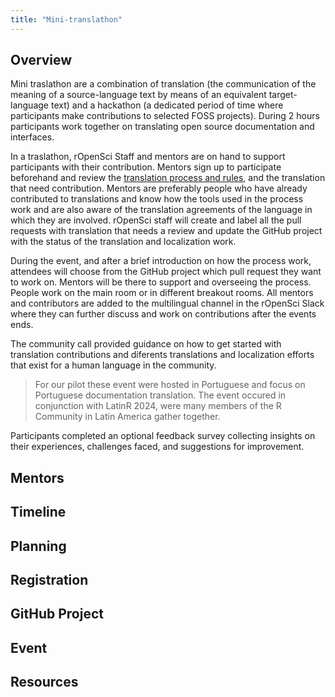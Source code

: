 ```yaml
---
title: "Mini-translathon"
---
```


## Overview 

Mini traslathon are a combination of translation (the communication of the meaning of a source-language text by means of an equivalent target-language text) and a  hackathon (a dedicated period of time where participants make contributions to selected FOSS projects). During 2 hours participants work together on translating open source documentation and interfaces.

In a traslathon, rOpenSci Staff and mentors are on hand to support participants with their contribution. Mentors sign up to participate beforehand and review the [translation process and rules](https://translationguide.ropensci.org), and the translation that need contribution. Mentors are preferably people who have already contributed to translations and know how the tools used in the process work and are also aware of the translation agreements of the language in which they are involved. rOpenSci staff will create and label all the pull requests with translation that needs a review and update the GitHub project with the status of the translation and localization work. 

During the event, and after a brief introduction on how the process work, attendees will choose from the GitHub project which pull request they want to work on. Mentors will be there to support and overseeing the process. People work on the main room or in different breakout rooms. All mentors and contributors are added to the multilingual channel in the rOpenSci Slack where they can further discuss and work on contributions after the events ends. 

The community call provided guidance on how to get started with translation contributions and diferents translations and localization efforts that exist for a human language in the community.

> For our pilot these event were hosted in Portuguese and focus on Portuguese documentation translation. The event occured in conjunction with LatinR 2024, were many members of the R Community in Latin America gather together.

Participants completed an optional feedback survey collecting insights on their experiences, challenges faced, and suggestions for improvement.

## Mentors

## Timeline

## Planning

## Registration

## GitHub Project

## Event

## Resources
